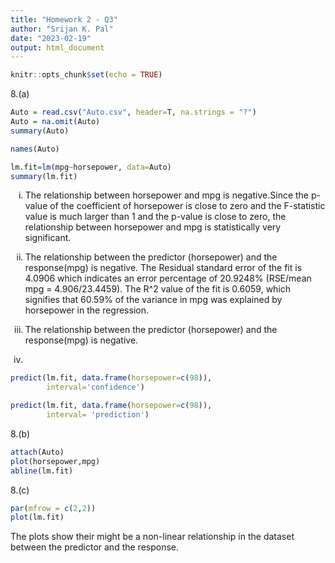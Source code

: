 ---
title: "Homework 2 - Q3"
author: "Srijan K. Pal"
date: "2023-02-19"
output: html_document
---

```{r setup, include=FALSE}
knitr::opts_chunk$set(echo = TRUE)
```

8.(a)

```{r}
Auto = read.csv("Auto.csv", header=T, na.strings = "?")
Auto = na.omit(Auto)
summary(Auto)
```

```{r}
names(Auto)
```

```{r}
lm.fit=lm(mpg~horsepower, data=Auto)
summary(lm.fit)
```
i. The relationship between horsepower and mpg is negative.Since the p-value of the coefficient of horsepower is close to zero and the F-statistic value is much larger than 1 and the p-value is close to zero, the relationship between horsepower and mpg is statistically very significant.

ii. The relationship between the predictor (horsepower) and the response(mpg) is negative. The Residual standard error of the fit is 4.0906 which indicates an error percentage of 20.9248% (RSE/mean mpg = 4.906/23.4459). The R^2 value of the fit is 0.6059, which signifies that 60.59% of the variance in mpg was explained by horsepower in the regression.

iii. The relationship between the predictor (horsepower) and the response(mpg) is negative.

iv.
```{r}
predict(lm.fit, data.frame(horsepower=c(98)),
        interval='confidence')
```
```{r}
predict(lm.fit, data.frame(horsepower=c(98)), 
        interval= 'prediction')
```


8.(b)
```{r}
attach(Auto)
plot(horsepower,mpg)
abline(lm.fit)
```

8.(c)
```{r}
par(mfrow = c(2,2))
plot(lm.fit)
```

The plots show their might be a non-linear relationship in the dataset between the predictor and the response.
